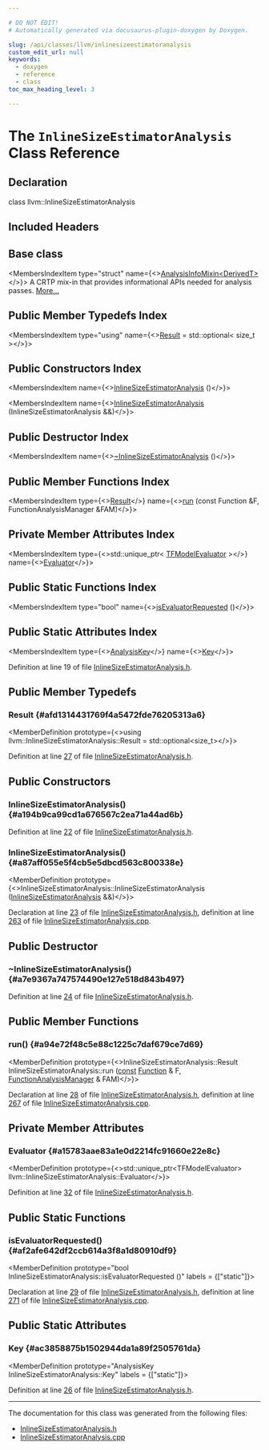 ```yaml
---

# DO NOT EDIT!
# Automatically generated via docusaurus-plugin-doxygen by Doxygen.

slug: /api/classes/llvm/inlinesizeestimatoranalysis
custom_edit_url: null
keywords:
  - doxygen
  - reference
  - class
toc_max_heading_level: 3

---
```





# The `InlineSizeEstimatorAnalysis` Class Reference

<DoxygenPage pluginConfig={pluginConfig}>



## Declaration

<CodeBlock>class llvm::InlineSizeEstimatorAnalysis</CodeBlock>

## Included Headers

<IncludesList>
<IncludesListItem
  filePath="llvm/Analysis/InlineSizeEstimatorAnalysis.h"
  permalink="/docs/api/files/include/include/llvm/include/llvm/analysis/inlinesizeestimatoranalysis-h"
  isLocal="true" />
</IncludesList>

## Base class

<MembersIndex>

<MembersIndexItem
  type="struct"
  name={<><a href="/docs/api/structs/llvm/analysisinfomixin">AnalysisInfoMixin&lt;DerivedT&gt;</a></>}>
A CRTP mix-in that provides informational APIs needed for analysis passes. <a href="/docs/api/structs/llvm/analysisinfomixin/#details">More...</a>
</MembersIndexItem>

</MembersIndex>

## Public Member Typedefs Index

<MembersIndex>

<MembersIndexItem
  type="using"
  name={<><a href="#afd1314431769f4a5472fde76205313a6">Result</a> = std::optional&lt; size&#95;t &gt;</>}>
</MembersIndexItem>

</MembersIndex>

## Public Constructors Index

<MembersIndex>

<MembersIndexItem
  name={<><a href="#a194b9ca99cd1a676567c2ea71a44ad6b">InlineSizeEstimatorAnalysis</a> ()</>}>
</MembersIndexItem>

<MembersIndexItem
  name={<><a href="#a87aff055e5f4cb5e5dbcd563c800338e">InlineSizeEstimatorAnalysis</a> (InlineSizeEstimatorAnalysis &amp;&amp;)</>}>
</MembersIndexItem>

</MembersIndex>

## Public Destructor Index

<MembersIndex>

<MembersIndexItem
  name={<><a href="#a7e9367a747574490e127e518d843b497">~InlineSizeEstimatorAnalysis</a> ()</>}>
</MembersIndexItem>

</MembersIndex>

## Public Member Functions Index

<MembersIndex>

<MembersIndexItem
  type={<><a href="#afd1314431769f4a5472fde76205313a6">Result</a></>}
  name={<><a href="#a94e72f48c5e88c1225c7daf679ce7d69">run</a> (const Function &amp;F, FunctionAnalysisManager &amp;FAM)</>}>
</MembersIndexItem>

</MembersIndex>

## Private Member Attributes Index

<MembersIndex>

<MembersIndexItem
  type={<>std::unique&#95;ptr&lt; <a href="/docs/api/classes/llvm/tfmodelevaluator">TFModelEvaluator</a> &gt;</>}
  name={<><a href="#a15783aae83a1e0d2214fc91660e22e8c">Evaluator</a></>}>
</MembersIndexItem>

</MembersIndex>

## Public Static Functions Index

<MembersIndex>

<MembersIndexItem
  type="bool"
  name={<><a href="#af2afe642df2ccb614a3f8a1d80910df9">isEvaluatorRequested</a> ()</>}>
</MembersIndexItem>

</MembersIndex>

## Public Static Attributes Index

<MembersIndex>

<MembersIndexItem
  type={<><a href="/docs/api/structs/llvm/analysiskey">AnalysisKey</a></>}
  name={<><a href="#ac3858875b1502944da1a89f2505761da">Key</a></>}>
</MembersIndexItem>

</MembersIndex>


Definition at line 19 of file <a href="/docs/api/files/include/include/llvm/include/llvm/analysis/inlinesizeestimatoranalysis-h">InlineSizeEstimatorAnalysis.h</a>.

<SectionDefinition>

## Public Member Typedefs

### Result {#afd1314431769f4a5472fde76205313a6}

<MemberDefinition
  prototype={<>using llvm::InlineSizeEstimatorAnalysis::Result =  std::optional&lt;size&#95;t&gt;</>}>

Definition at line <a href="/docs/api/files/include/include/llvm/include/llvm/analysis/inlinesizeestimatoranalysis-h/#l00027">27</a> of file <a href="/docs/api/files/include/include/llvm/include/llvm/analysis/inlinesizeestimatoranalysis-h">InlineSizeEstimatorAnalysis.h</a>.
</MemberDefinition>

</SectionDefinition>

<SectionDefinition>

## Public Constructors

### InlineSizeEstimatorAnalysis() {#a194b9ca99cd1a676567c2ea71a44ad6b}

<MemberDefinition
  prototype="InlineSizeEstimatorAnalysis::InlineSizeEstimatorAnalysis ()">

Definition at line <a href="/docs/api/files/include/include/llvm/include/llvm/analysis/inlinesizeestimatoranalysis-h/#l00022">22</a> of file <a href="/docs/api/files/include/include/llvm/include/llvm/analysis/inlinesizeestimatoranalysis-h">InlineSizeEstimatorAnalysis.h</a>.
</MemberDefinition>

### InlineSizeEstimatorAnalysis() {#a87aff055e5f4cb5e5dbcd563c800338e}

<MemberDefinition
  prototype={<>InlineSizeEstimatorAnalysis::InlineSizeEstimatorAnalysis (<a href="/docs/api/classes/llvm/inlinesizeestimatoranalysis">InlineSizeEstimatorAnalysis</a> &amp;&amp;)</>}>

Declaration at line <a href="/docs/api/files/include/include/llvm/include/llvm/analysis/inlinesizeestimatoranalysis-h/#l00023">23</a> of file <a href="/docs/api/files/include/include/llvm/include/llvm/analysis/inlinesizeestimatoranalysis-h">InlineSizeEstimatorAnalysis.h</a>, definition at line <a href="/docs/api/files/lib/lib/analysis/inlinesizeestimatoranalysis-cpp/#l00263">263</a> of file <a href="/docs/api/files/lib/lib/analysis/inlinesizeestimatoranalysis-cpp">InlineSizeEstimatorAnalysis.cpp</a>.
</MemberDefinition>

</SectionDefinition>

<SectionDefinition>

## Public Destructor

### ~InlineSizeEstimatorAnalysis() {#a7e9367a747574490e127e518d843b497}

<MemberDefinition
  prototype="InlineSizeEstimatorAnalysis::~InlineSizeEstimatorAnalysis ()">

Definition at line <a href="/docs/api/files/include/include/llvm/include/llvm/analysis/inlinesizeestimatoranalysis-h/#l00024">24</a> of file <a href="/docs/api/files/include/include/llvm/include/llvm/analysis/inlinesizeestimatoranalysis-h">InlineSizeEstimatorAnalysis.h</a>.
</MemberDefinition>

</SectionDefinition>

<SectionDefinition>

## Public Member Functions

### run() {#a94e72f48c5e88c1225c7daf679ce7d69}

<MemberDefinition
  prototype={<>InlineSizeEstimatorAnalysis::Result InlineSizeEstimatorAnalysis::run (<a href="/docs/api/files/lib/lib/target/lib/target/aarch64/aarch64promoteconstant-cpp/#a90f8350fecae261c25be85d38b451bff">const</a> <a href="/docs/api/classes/llvm/function">Function</a> &amp; F, <a href="/docs/api/namespaces/llvm/#adce09a5a0de0e3177eb00e932734af2f">FunctionAnalysisManager</a> &amp; FAM)</>}>

Declaration at line <a href="/docs/api/files/include/include/llvm/include/llvm/analysis/inlinesizeestimatoranalysis-h/#l00028">28</a> of file <a href="/docs/api/files/include/include/llvm/include/llvm/analysis/inlinesizeestimatoranalysis-h">InlineSizeEstimatorAnalysis.h</a>, definition at line <a href="/docs/api/files/lib/lib/analysis/inlinesizeestimatoranalysis-cpp/#l00267">267</a> of file <a href="/docs/api/files/lib/lib/analysis/inlinesizeestimatoranalysis-cpp">InlineSizeEstimatorAnalysis.cpp</a>.
</MemberDefinition>

</SectionDefinition>

<SectionDefinition>

## Private Member Attributes

### Evaluator {#a15783aae83a1e0d2214fc91660e22e8c}

<MemberDefinition
  prototype={<>std::unique&#95;ptr&lt;TFModelEvaluator&gt; llvm::InlineSizeEstimatorAnalysis::Evaluator</>}>

Definition at line <a href="/docs/api/files/include/include/llvm/include/llvm/analysis/inlinesizeestimatoranalysis-h/#l00032">32</a> of file <a href="/docs/api/files/include/include/llvm/include/llvm/analysis/inlinesizeestimatoranalysis-h">InlineSizeEstimatorAnalysis.h</a>.
</MemberDefinition>

</SectionDefinition>

<SectionDefinition>

## Public Static Functions

### isEvaluatorRequested() {#af2afe642df2ccb614a3f8a1d80910df9}

<MemberDefinition
  prototype="bool InlineSizeEstimatorAnalysis::isEvaluatorRequested ()"
  labels = {["static"]}>

Declaration at line <a href="/docs/api/files/include/include/llvm/include/llvm/analysis/inlinesizeestimatoranalysis-h/#l00029">29</a> of file <a href="/docs/api/files/include/include/llvm/include/llvm/analysis/inlinesizeestimatoranalysis-h">InlineSizeEstimatorAnalysis.h</a>, definition at line <a href="/docs/api/files/lib/lib/analysis/inlinesizeestimatoranalysis-cpp/#l00271">271</a> of file <a href="/docs/api/files/lib/lib/analysis/inlinesizeestimatoranalysis-cpp">InlineSizeEstimatorAnalysis.cpp</a>.
</MemberDefinition>

</SectionDefinition>

<SectionDefinition>

## Public Static Attributes

### Key {#ac3858875b1502944da1a89f2505761da}

<MemberDefinition
  prototype="AnalysisKey InlineSizeEstimatorAnalysis::Key"
  labels = {["static"]}>

Definition at line <a href="/docs/api/files/include/include/llvm/include/llvm/analysis/inlinesizeestimatoranalysis-h/#l00026">26</a> of file <a href="/docs/api/files/include/include/llvm/include/llvm/analysis/inlinesizeestimatoranalysis-h">InlineSizeEstimatorAnalysis.h</a>.
</MemberDefinition>

</SectionDefinition>

<hr/>

The documentation for this class was generated from the following files:

<ul>
<li><a href="/docs/api/files/include/include/llvm/include/llvm/analysis/inlinesizeestimatoranalysis-h">InlineSizeEstimatorAnalysis.h</a></li>
<li><a href="/docs/api/files/lib/lib/analysis/inlinesizeestimatoranalysis-cpp">InlineSizeEstimatorAnalysis.cpp</a></li>
</ul>

</DoxygenPage>
